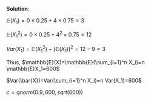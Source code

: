 
\color{blue}

**Solution**:

$\mathbb{E}(X_1)=0 \times 0.25 + 4 \times 0.75 = 3$

$\mathbb{E}(X_1^2)=0 \times 0.25 + 4^2 \times 0.75 = 12$

$Var(X_1)=\mathbb{E}(X_1^2)-(\mathbb{E}(X_1))^2=12-9=3$

Thus, $\mathbb{E}(X)=\mathbb{E}(\sum_{i=1}^n X_i)=n \mathbb{E}X_1=600$

$Var(\bar{X})=Var(\sum_{i=1}^n X_i)=n Var(X_1)=600$

$c = qnorm(0.9,600,sqrt(600))$

\color{black}

